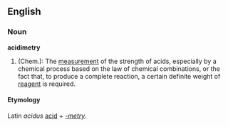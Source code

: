 ==English==

===Noun===
'''acidimetry'''

# (Chem.): The [[measurement]] of the strength of acids, especially by a chemical process based on the law of chemical combinations, or the fact that, to produce a complete reaction, a certain definite weight of [[reagent]] is required.

====Etymology====
Latin ''acidus'' [[acid]] + ''[[-metry]]''.